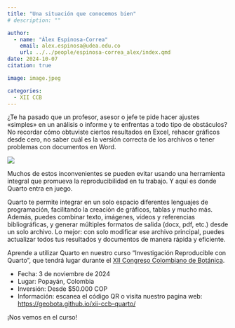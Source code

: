 ```yaml
---
title: "Una situación que conocemos bien"
# description: ""

author: 
  - name: "Álex Espinosa-Correa"
    email: alex.espinosa@udea.edu.co
    url: ../../people/espinosa-correa_alex/index.qmd
date: 2024-10-07
citation: true

image: image.jpeg

categories:
  - XII CCB
---
```


¿Te ha pasado que un profesor, asesor o jefe te pide hacer ajustes «simples» en un análisis o informe y te enfrentas a todo tipo de obstáculos? No recordar cómo obtuviste ciertos resultados en Excel, rehacer gráficos desde cero, no saber cuál es la versión correcta de los archivos o tener problemas con documentos en Word.

![](image.jpeg){fig-align="center" fig-alt="Imagen promocional del curso «Investigación Reproducible con Quarto» a realizarse el 3 de noviembre en Popayán, Colombia. En la parte superior aparecen los logos de diferentes herramientas científicas como Julia, Python, R, Jupyter, RStudio, y Quarto, junto con un código QR que enlaza geobota.github.io. En la parte inferior, sobre un fondo rosado, aparece: «INVESTIGACIÓN REPRODUCIBLE CON QUARTO. Popayán, Colombia. Noviembre 3. Desde $50.000 COP. ¿Has internado reanalizar tus datos y has tenido problemas? ¡Evítalos inscribiéndote en nuestro curso!». En la parte inferior aparecen los logos de las instituciones organizadoras."}

Muchos de estos inconvenientes se pueden evitar usando una herramienta integral que promueva la reproducibilidad en tu trabajo. Y aquí es donde Quarto entra en juego.

Quarto te permite integrar en un solo espacio diferentes lenguajes de programación, facilitando la creación de gráficos, tablas y mucho más. Además, puedes combinar texto, imágenes, vídeos y referencias bibliográficas, y generar múltiples formatos de salida (docx, pdf, etc.) desde un solo archivo. Lo mejor: con solo modificar ese archivo principal, puedes actualizar todos tus resultados y documentos de manera rápida y eficiente. 


Aprende a utilizar Quarto en nuestro curso "Investigación Reproducible con Quarto", que tendrá lugar durante el [XII Congreso Colombiano de Botánica](https://congresobotanica.org).

-   Fecha: 3 de noviembre de 2024
-   Lugar: Popayán, Colombia
-   Inversión: Desde $50.000 COP
-   Información: escanea el código QR o visita nuestro pagina web: <https://geobota.github.io/xii-ccb-quarto/>

¡Nos vemos en el curso!
